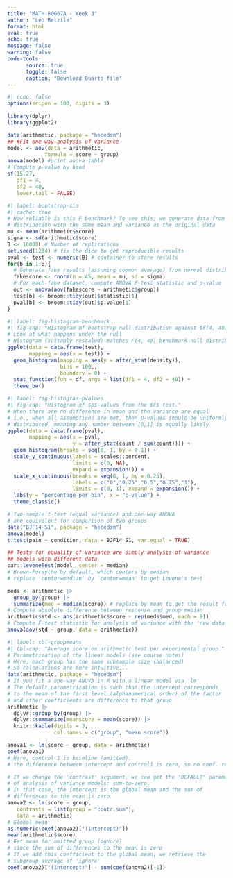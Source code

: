 ```yaml
---
title: "MATH 80667A - Week 3"
author: "Léo Belzile"
format: html
eval: true
echo: true
message: false
warning: false
code-tools:
      source: true
      toggle: false
      caption: "Download Quarto file"
---
```



```r
#| echo: false
options(scipen = 100, digits = 3)
```

```r
library(dplyr)
library(ggplot2)

data(arithmetic, package = "hecedsm")
## #Fit one way analysis of variance
model <- aov(data = arithmetic,
            formula = score ~ group)
anova(model) #print anova table
# Compute p-value by hand
pf(15.27,
   df1 = 4,
   df2 = 40,
   lower.tail = FALSE)
```

```r
#| label: bootstrap-sim
#| cache: true
# How reliable is this F benchmark? To see this, we generate data from a normal
# distribution with the same mean and variance as the original data
mu <- mean(arithmetic$score)
sigma <- sd(arithmetic$score)
B <- 10000L # Number of replications
set.seed(1234) # fix the dice to get reproducible results
pval <- test <- numeric(B) # container to store results
for(b in 1:B){
  # Generate fake results (assuming common average) from normal distribution
  fakescore <- rnorm(n = 45, mean = mu, sd = sigma)
  # For each fake dataset, compute ANOVA F-test statistic and p-value
  out <- anova(aov(fakescore ~ arithmetic$group))
  test[b] <- broom::tidy(out)$statistic[1]
  pval[b] <- broom::tidy(out)$p.value[1]
}
```

```r
#| label: fig-histogram-benchmark
#| fig-cap: "Histogram of bootstrap null distribution against $F(4, 40)$ large-sample approximation."
# Look at what happens under the null
# Histogram (suitably rescaled) matches F(4, 40) benchmark null distribution
ggplot(data = data.frame(test),
       mapping = aes(x = test)) +
  geom_histogram(mapping = aes(y = after_stat(density)),
                 bins = 100L,
                 boundary = 0) +
  stat_function(fun = df, args = list(df1 = 4, df2 = 40)) +
  theme_bw()
```

```r
#| label: fig-histogram-pvalues
#| fig-cap: "Histogram of $p$-values from the $F$ test."
# When there are no difference in mean and the variance are equal
# i.e., when all assumptions are met, then p-values should be uniformly
# distributed, meaning any number between [0,1] is equally likely
ggplot(data = data.frame(pval),
       mapping = aes(x = pval, 
                     y = after_stat(count / sum(count)))) +
  geom_histogram(breaks = seq(0, 1, by = 0.1)) +
  scale_y_continuous(labels = scales::percent, 
                     limits = c(0, NA), 
                     expand = expansion()) + 
  scale_x_continuous(breaks = seq(0, 1, by = 0.25),
                     labels = c("0","0.25","0.5","0.75","1"),
                     limits = c(0, 1), expand = expansion()) +
  labs(y = "percentage per bin", x = "p-value") + 
  theme_classic()
```


```r
# Two-sample t-test (equal variance) and one-way ANOVA
# are equivalent for comparison of two groups
data("BJF14_S1", package = "hecedsm")
anova(model)
t.test(pain ~ condition, data = BJF14_S1, var.equal = TRUE)

## Tests for equality of variance are simply analysis of variance
## models with different data
car::leveneTest(model, center = median)
# Brown-Forsythe by default, which centers by median
# replace 'center=median' by 'center=mean' to get Levene's test

meds <- arithmetic |>
  group_by(group) |>
  summarize(med = median(score)) # replace by mean to get the result for leveneTest
# Compute absolute difference between response and group median
arithmetic$std <- abs(arithmetic$score - rep(meds$med, each = 9))
# Compute F-test statistic for analysis of variance with the 'new data'
anova(aov(std ~ group, data = arithmetic))
```

```r
#| label: tbl-groupmeans
#| tbl-cap: "Average score on arithmetic test per experimental group."
# Parametrization of the linear models (see course notes)
# Here, each group has the same subsample size (balanced)
# So calculations are more intuitive...
data(arithmetic, package = "hecedsm")
# If you fit a one-way ANOVA in R with a linear model via 'lm'
# The default parametrization is such that the intercept corresponds
# to the mean of the first level (alphanumerical order) of the factor
# and other coefficients are difference to that group
arithmetic |>
  dplyr::group_by(group) |>
  dplyr::summarize(meanscore = mean(score)) |>
  knitr::kable(digits = 3, 
               col.names = c("group", "mean score"))
```

```r
anova1 <- lm(score ~ group, data = arithmetic)
coef(anova1)
# Here, control 1 is baseline (omitted).
# the difference between intercept and control1 is zero, so no coef. reported

# If we change the 'contrast' argument, we can get the "DEFAULT" parametrization
# of analysis of variance models: sum-to-zero.
# In that case, the intercept is the global mean and the sum of
# differences to the mean is zero
anova2 <- lm(score ~ group,
   contrasts = list(group = "contr.sum"),
   data = arithmetic)
# Global mean
as.numeric(coef(anova2)["(Intercept)"])
mean(arithmetic$score)
# Get mean for omitted group (ignore)
# since the sum of differences to the mean is zero
# If we add this coefficient to the global mean, we retrieve the
# subgroup average of 'ignore'
coef(anova2)["(Intercept)"] - sum(coef(anova2)[-1])
```
